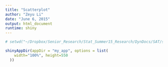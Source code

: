 ```yaml
---
title: "Scatterplot"
author: "Zeyu Li"
date: "June 6, 2015"
output: html_document
runtime: shiny
---
```


```r
# setwd("~/Dropbox/Senior_Research/Stat_Summer15_Research/DynDocs/SAT/shiny_plot1_0.2")
```



```r
shinyAppDir(appDir = "my_app", options = list(
    width="100%", height=550
  ))
```




